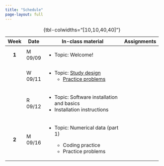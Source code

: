 ```yaml
---
title: "Schedule"
page-layout: full
---
```


+---------+---------+--------------------------------------------------------------------------+-------------+
| Week    | Date    | In-class material                                                        | Assignments |
+:=======:+=========+==========================================================================+=============+
| **1**   | M 09/09 | -   Topic: Welcome!                                                      |             |
+---------+---------+--------------------------------------------------------------------------+-------------+
|         | W 09/11 | -   Topic: [Study design](slides/slides-01-study-design.qmd)             |             |
|         |         |     -   [Practice problems](practice_probs/practice-01-study-design.qmd) |             |
+---------+---------+--------------------------------------------------------------------------+-------------+
|         | R 09/12 | -   Topic: Software installation and basics                              |             |
|         |         | -   Installation instructions                                            |             |
+---------+---------+--------------------------------------------------------------------------+-------------+
| **2**   | M 09/16 | -   Topic: Numerical data (part 1)                                       |             |
|         |         |                                                                          |             |
|         |         |     -   Coding practice                                                  |             |
|         |         |     -   Practice problems                                                |             |
+---------+---------+--------------------------------------------------------------------------+-------------+

: {tbl-colwidths="\[10,10,40,40\]"}
